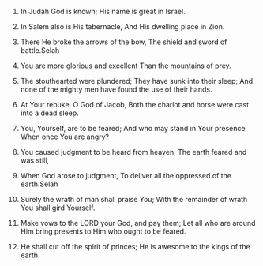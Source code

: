 
1. In Judah God is known; His name is great in Israel.

2. In Salem also is His tabernacle, And His dwelling place in Zion.

3. There He broke the arrows of the bow, The shield and sword of battle.Selah

4. You are more glorious and excellent Than the mountains of prey.

5. The stouthearted were plundered; They have sunk into their sleep; And none of the mighty men have found the use of their hands.

6. At Your rebuke, O God of Jacob, Both the chariot and horse were cast into a dead sleep.

7. You, Yourself, are to be feared; And who may stand in Your presence When once You are angry?

8. You caused judgment to be heard from heaven; The earth feared and was still,

9. When God arose to judgment, To deliver all the oppressed of the earth.Selah

10. Surely the wrath of man shall praise You; With the remainder of wrath You shall gird Yourself.

11. Make vows to the LORD your God, and pay them; Let all who are around Him bring presents to Him who ought to be feared.

12. He shall cut off the spirit of princes; He is awesome to the kings of the earth.


